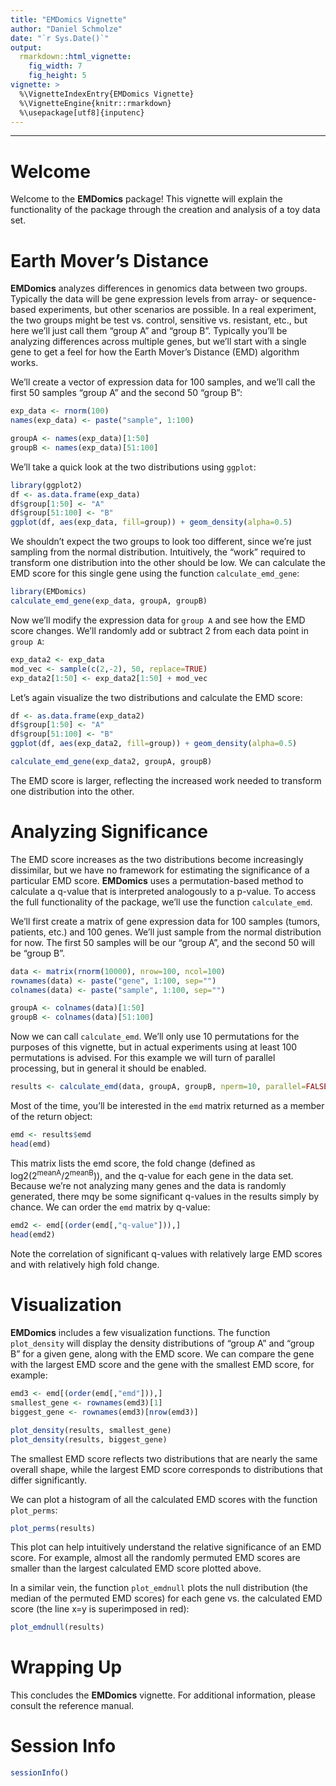```yaml
---
title: "EMDomics Vignette"
author: "Daniel Schmolze"
date: "`r Sys.Date()`"
output: 
  rmarkdown::html_vignette:
    fig_width: 7
    fig_height: 5
vignette: >
  %\VignetteIndexEntry{EMDomics Vignette}
  %\VignetteEngine{knitr::rmarkdown}
  %\usepackage[utf8]{inputenc}
---
```

---
# Welcome

Welcome to the **EMDomics** package! This vignette will explain the functionality of the package through the creation and analysis of a toy data set.

# Earth Mover's Distance

**EMDomics** analyzes differences in genomics data between two groups. Typically the data will be gene expression levels from array- or sequence-based experiments, but other scenarios are possible. In a real experiment, the two groups might be test vs. control, sensitive vs. resistant, etc., but here we'll just call them "group A" and "group B". Typically you'll be analyzing differences across multiple genes, but we'll start with a single gene to get a feel for how the Earth Mover's Distance (EMD) algorithm works.

We'll create a vector of expression data for 100 samples, and we'll call the first 50 samples "group A" and the second 50 "group B":

```r
exp_data <- rnorm(100)
names(exp_data) <- paste("sample", 1:100)

groupA <- names(exp_data)[1:50]
groupB <- names(exp_data)[51:100]
```

We'll take a quick look at the two distributions using `ggplot`:

```r
library(ggplot2)
df <- as.data.frame(exp_data)
df$group[1:50] <- "A"
df$group[51:100] <- "B"
ggplot(df, aes(exp_data, fill=group)) + geom_density(alpha=0.5)
```

We shouldn't expect the two groups to look too different, since we're just sampling from the normal distribution. Intuitively, the "work" required to transform one distribution into the other should be low. We can calculate the EMD score for this single gene using the function `calculate_emd_gene`:

```r
library(EMDomics)
calculate_emd_gene(exp_data, groupA, groupB)
```

Now we'll modify the expression data for `group A` and see how the EMD score changes. We'll randomly add or subtract 2 from each data point in `group A`:

```r
exp_data2 <- exp_data
mod_vec <- sample(c(2,-2), 50, replace=TRUE)
exp_data2[1:50] <- exp_data2[1:50] + mod_vec
```

Let's again visualize the two distributions and calculate the EMD score:

```r
df <- as.data.frame(exp_data2)
df$group[1:50] <- "A"
df$group[51:100] <- "B"
ggplot(df, aes(exp_data2, fill=group)) + geom_density(alpha=0.5)

calculate_emd_gene(exp_data2, groupA, groupB)
```

The EMD score is larger, reflecting the increased work needed to transform one distribution into the other.

# Analyzing Significance

The EMD score increases as the two distributions become increasingly dissimilar, but we have no framework for estimating the significance of a particular EMD score. **EMDomics** uses a permutation-based method to calculate a q-value that is interpreted analogously to a p-value. To access the full functionality of the package, we'll use the function `calculate_emd`. 

We'll first create a matrix of gene expression data for 100 samples (tumors, patients, etc.) and 100 genes. We'll just sample from the normal distribution for now. The first 50 samples will be our "group A", and the second 50 will be "group B".

```r
data <- matrix(rnorm(10000), nrow=100, ncol=100)
rownames(data) <- paste("gene", 1:100, sep="")
colnames(data) <- paste("sample", 1:100, sep="")

groupA <- colnames(data)[1:50]
groupB <- colnames(data)[51:100]
```

Now we can call `calculate_emd`. We'll only use 10 permutations for the purposes of this vignette, but in actual experiments using at least 100 permutations is advised. For this example we will turn of parallel processing, but in general it should be enabled.


```r
results <- calculate_emd(data, groupA, groupB, nperm=10, parallel=FALSE)
```

Most of the time, you'll be interested in the `emd` matrix returned as a member of the return object:

```r
emd <- results$emd
head(emd)
```

This matrix lists the emd score, the fold change (defined as log2(2^meanA^/2^meanB^)), and the q-value for each gene in the data set. Because we're not analyzing many genes and the data is randomly generated, there mqy be some significant q-values in the results simply by chance. We can order the `emd` matrix by q-value:

```r
emd2 <- emd[(order(emd[,"q-value"])),]
head(emd2)
```

Note the correlation of significant q-values with relatively large EMD scores and with relatively high fold change. 

# Visualization

**EMDomics** includes a few visualization functions. The function `plot_density` will display the density distributions of "group A" and "group B" for a given gene, along with the EMD score. We can compare the gene with the largest EMD score and the gene with the smallest EMD score, for example:

```r
emd3 <- emd[(order(emd[,"emd"])),]
smallest_gene <- rownames(emd3)[1]
biggest_gene <- rownames(emd3)[nrow(emd3)]

plot_density(results, smallest_gene)
plot_density(results, biggest_gene)
```

The smallest EMD score reflects two distributions that are nearly the same overall shape, while the largest EMD score corresponds to distributions that differ significantly.

We can plot a histogram of all the calculated EMD scores with the function `plot_perms`:

```r
plot_perms(results)
```

This plot can help intuitively understand the relative significance of an EMD score. For example, almost all the randomly permuted EMD scores are smaller than the largest calculated EMD score plotted above.

In a similar vein, the function `plot_emdnull` plots the null distribution (the median of the permuted EMD scores) for each gene vs. the calculated EMD score (the line x=y is superimposed in red):

```r
plot_emdnull(results)
```

# Wrapping Up

This concludes the **EMDomics** vignette. For additional information, please consult the reference manual.

# Session Info

```r
sessionInfo()
```
